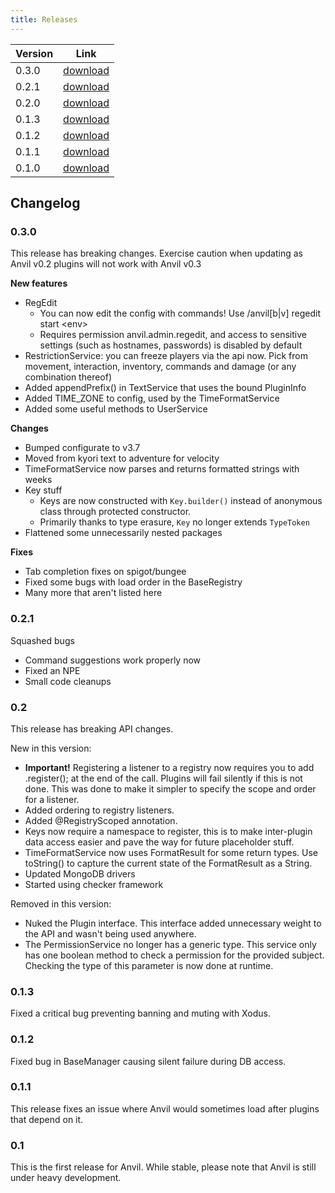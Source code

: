 ```yaml
---
title: Releases
---
```


|Version|Link|
|-------|----|
|0.3.0|[download](https://github.com/AnvilPowered/Anvil/releases/tag/v0.3.0)|
|0.2.1|[download](https://github.com/AnvilPowered/Anvil/releases/tag/v0.2.1)|
|0.2.0|[download](https://github.com/AnvilPowered/Anvil/releases/tag/v0.2.0)|
|0.1.3|[download](https://github.com/AnvilPowered/Anvil/releases/tag/v0.1.3)|
|0.1.2|[download](https://github.com/AnvilPowered/Anvil/releases/tag/v0.1.2)|
|0.1.1|[download](https://github.com/AnvilPowered/Anvil/releases/tag/v0.1.1)|
|0.1.0|[download](https://github.com/AnvilPowered/Anvil/releases/tag/v0.1.0)|

## Changelog

### 0.3.0
This release has breaking changes. Exercise caution when updating as Anvil v0.2 plugins will not work with Anvil v0.3

**New features**
- RegEdit
  - You can now edit the config with commands! Use /anvil[b|v] regedit start &lt;env&gt;
  - Requires permission anvil.admin.regedit, and access to sensitive settings (such as hostnames, passwords) is disabled by default
- RestrictionService: you can freeze players via the api now. Pick from movement, interaction, inventory, commands and damage (or any combination thereof)
- Added appendPrefix() in TextService that uses the bound PluginInfo
- Added TIME_ZONE to config, used by the TimeFormatService
- Added some useful methods to UserService

**Changes**
- Bumped configurate to v3.7
- Moved from kyori text to adventure for velocity
- TimeFormatService now parses and returns formatted strings with weeks
- Key stuff
  - Keys are now constructed with `Key.builder()` instead of anonymous class through protected constructor.
  - Primarily thanks to type erasure, `Key` no longer extends `TypeToken`
- Flattened some unnecessarily nested packages

**Fixes**
- Tab completion fixes on spigot/bungee
- Fixed some bugs with load order in the BaseRegistry
- Many more that aren't listed here


### 0.2.1
Squashed bugs

- Command suggestions work properly now
- Fixed an NPE
- Small code cleanups

### 0.2
This release has breaking API changes.

New in this version:

- **Important!** Registering a listener to a registry now requires you to add .register(); at the end of the call. Plugins will fail silently if this is not done. This was done to make it simpler to specify the scope and order for a listener.
- Added ordering to registry listeners.
- Added @RegistryScoped annotation.
- Keys now require a namespace to register, this is to make inter-plugin data access easier and pave the way for future placeholder stuff.
- TimeFormatService now uses FormatResult for some return types. Use toString() to capture the current state of the FormatResult as a String.
- Updated MongoDB drivers
- Started using checker framework

Removed in this version:

- Nuked the Plugin interface. This interface added unnecessary weight to the API and wasn't being used anywhere.
- The PermissionService no longer has a generic type. This service only has one boolean method to check a permission for the provided subject. Checking the type of this parameter is now done at runtime.

### 0.1.3
Fixed a critical bug preventing banning and muting with Xodus.

### 0.1.2
Fixed bug in BaseManager causing silent failure during DB access.

### 0.1.1
This release fixes an issue where Anvil would sometimes load after plugins that depend on it.

### 0.1
This is the first release for Anvil. While stable, please note that Anvil is still under heavy development.
